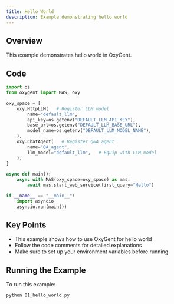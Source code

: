 ```yaml
---
title: Hello World
description: Example demonstrating hello world
---
```


## Overview

This example demonstrates hello world in OxyGent.

## Code

```python
import os
from oxygent import MAS, oxy

oxy_space = [
    oxy.HttpLLM(   # Register LLM model
        name="default_llm",
        api_key=os.getenv("DEFAULT_LLM_API_KEY"),
        base_url=os.getenv("DEFAULT_LLM_BASE_URL"),
        model_name=os.getenv("DEFAULT_LLM_MODEL_NAME"),
    ),
    oxy.ChatAgent(   # Register Q&A agent
        name="QA_agent",
        llm_model="default_llm",   # Equip with LLM model
    ),
]

async def main():
    async with MAS(oxy_space=oxy_space) as mas:
        await mas.start_web_service(first_query="Hello")

if __name__ == "__main__":
    import asyncio
    asyncio.run(main())
```

## Key Points

- This example shows how to use OxyGent for hello world
- Follow the code comments for detailed explanations
- Make sure to set up your environment variables before running

## Running the Example

To run this example:

```bash
python 01_hello_world.py
```
